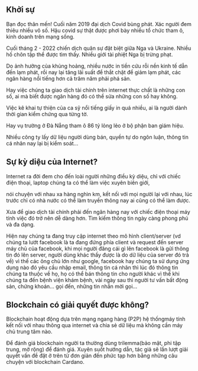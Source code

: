  

  

## Khởi sự 

  

Bạn đọc thân mến! Cuối năm 2019 đại dịch Covid bùng phát. Xác người đem thiêu nhiều vô số. Hậu covid sự thật được phơi bày nhiều tổ chức tham ô, kinh doanh trên mạng sống. 

Cuối tháng 2 - 2022 chiến dịch quân sự đặt biệt giữa Nga và Ukraine. Nhiều hố chôn tập thể được tìm thấy. Nhiều giới tài phiệt Nga bị trừng phạt.  

Do ảnh hưởng của khủng hoảng, nhiều nước in tiền cứu rỗi nền kinh tế dẫn đến lạm phát, rồi nay lại tăng lãi suất để thắt chặt để giảm lạm phát, các ngân hàng nổi tiếng hơn cả trăm năm phải phá sản. 

Hay việc chúng ta giao dịch tài chính trên internet thực chất là những con số, ai mà biết được ngân hàng đó có thể sửa những con số hay không. 

Việc kê khai tự thiện của ca sỹ nổi tiếng giấy in quá nhiều, ai là người dành thời gian kiểm chứng qua từng tờ.  

Hay vụ trường ở Đà Nẵng tham ô 86 tỷ lỏng lẻo ở bộ phận ban giám hiệu. 

Nhiều công ty lấy dữ liệu người dùng bán, quyền tự do ngôn luận, thông tin cá nhân nay lại bị kiểm soát... 

  

## Sự kỳ diệu của Internet? 


Internet ra đời đem cho đến loài người những điều kỳ diệu, chỉ với chiếc điện thoại, laptop chúng ta có thể làm việc xuyên biên giới,  

nói chuyện với nhau xa hàng nghìn km, kết nối với mọi người lại với nhau, lúc trước chỉ có nhà nước có thể làm truyền thông nay ai cũng có thể làm được. 

Xưa để giao dịch tài chính phải đến ngân hàng nay với chiếc điện thoại máy tính việc đó trở nên dễ dàng hơn. Tìm kiếm thông tin ngày càng phong phú và đa dạng.  

Hiện nay chúng ta đang truy cập internet theo mô hình client/server (vd chúng ta lướt facebook là ta đang đứng phía client và request đến server máy chủ của facebook, khi mọi người đăng cái gì lên facebook là gửi thông tin đó lên server, người dùng khác thấy được là do dữ liệu của server đó trả về) vì thế các ông chủ lớn như google, facebook hay chúng ta sử dụng ứng dụng nào đó yêu cầu nhập email, thông tin cá nhân thì lúc đó thông tin chúng ta thuộc về họ, họ có thể bán thông tin cho người khác vì thế khi chúng ta đến bệnh viện khám bệnh, vài ngày sau thì người tư vấn bất động sản, chứng khoán... gọi đến, những tin nhắn mời gọi...  


## Blockchain có giải quyết được không? 

Blockchain hoạt động dựa trên mạng ngang hàng (P2P) hệ thốngmáy tính kết nối với nhau thông qua internet và chia sẻ dữ liệu mà không cần máy chủ trung tâm nào. 

Để đánh giá blockchain người ta thường dùng trilemma(bảo mật, phi tập trung, mở rộng) để đánh giá. Xuyên suốt hướng dẫn, tác giả sẽ lần lượt giải quyết vấn đề đặt ở trên từ đơn giản đến phức tạp hơn bằng những câu chuyện với blockchain Cardano. 

 